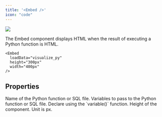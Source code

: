 ```yaml
---
title: '<Embed />'
icon: "code"
---
```


<Frame>
  <img src="/assets/images/pages/embed.jpg" />
</Frame>

The Embed component displays HTML when the result of executing a Python function is HTML.

```tsx
<Embed 
  loadData="visualize_py" 
  height="300px"
  width="400px"
/>
```

## Properties

<ParamField path="loadData" type="string" required>
  Name of the Python function or SQL file.
</ParamField>

<ParamField path="variables" type="{ [key: string]: Variable }">
  Variables to pass to the Python function or SQL file. Declare using the `variable()` function.
</ParamField>

<ParamField path="height" type="number">
  Height of the component. Unit is px.
</ParamField>